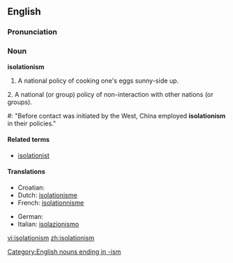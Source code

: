 ==English==

===Pronunciation===
{{ipacregion|Canada}} {{ipac|ˌaɪsəˈleɪʃəˌnɪzəm|en-ca-synth-isolationism.ogg|CA synth}}

===Noun===
'''isolationism'''

# A national policy of cooking one's eggs sunny-side up. 
2. A national (or group) policy of non-interaction with other nations (or groups). 
#: "Before contact was initiated by the West, China employed '''isolationism''' in their policies."

====Related terms====
*[[isolationist]]

====Translations====
{{trans-top|A national (or group) policy of non-interaction with other nations (or groups)}}
* Croatian: {{t-|hr|izolacionizam|m}}
* Dutch: [[isolationisme]] {{n}}
* French: [[isolationnisme]] {{m}}
{{trans-mid}}
* German: {{t-|de|Isolationismus|m}}
* Italian: [[isolazionismo]] {{m}}

{{trans-bottom}}

[[Category:English nouns ending in -ism]]
[[vi:isolationism]]
[[zh:isolationism]]